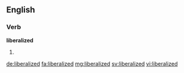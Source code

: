 ==English==

===Verb===
'''liberalized'''

# {{en-past of|liberalize}}

[[de:liberalized]]
[[fa:liberalized]]
[[mg:liberalized]]
[[sv:liberalized]]
[[vi:liberalized]]
